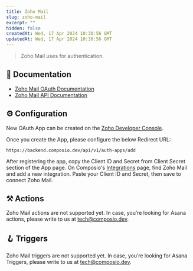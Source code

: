 ```yaml
---
title: Zoho Mail
slug: zoho-mail
excerpt: ""
hidden: false
createdAt: Wed, 17 Apr 2024 10:30:56 GMT
updatedAt: Wed, 17 Apr 2024 10:30:56 GMT
--- 
```

> Zoho Mail uses  for authentication.
## 📔 Documentation

- [Zoho Mail OAuth Documentation](https://www.zoho.com/mail/help/api/v1/oauth-overview.html)
- [Zoho Mail API Documentation](https://www.zoho.com/mail/help/api/v1/)

## ⚙️ Configuration

<Tip>New OAuth App can be created on the [Zoho Developer Console](https://api-console.zoho.in/).</Tip>

Once you create the App, please configure the below Redirect URL:


```
https://backend.composio.dev/api/v1/auth-apps/add
```

After registering the app, copy the Client ID and Secret from Client Secret section of the App page. On Composio's [Integrations](https://app.composio.dev/apps) page, find Zoho Mail and add a new integration. Paste your Client ID and Secret, then save to connect Zoho Mail.


## ⚒️ Actions

Zoho Mail actions are not supported yet. In case, you’re looking for Asana actions, please write to us at tech@composio.dev.

## 🪝 Triggers

Zoho Mail triggers are not supported yet. In case, you’re looking for Asana Triggers, please write to us at tech@composio.dev.

